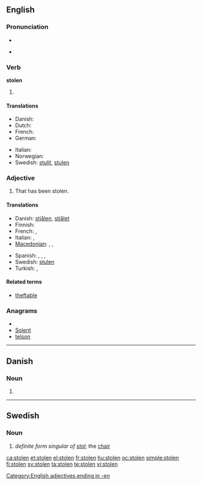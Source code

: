 {{also|stollen}}
==English==

===Pronunciation===
* {{IPA|/'stəʊlən/}}
* {{audio|en-us-stolen.ogg|Audio (US)}}
*: {{rhymes|əʊlən}}

===Verb===
'''stolen'''

# {{past participle of|[[steal]]}}

====Translations====
{{trans-top|past participle of ''to steal''}}
* Danish: {{t-|da|stjålet}}
* Dutch: {{t+|nl|gestolen}}
* French: {{t+|fr|volé}}
* German: {{t|de|gestohlen}}
{{trans-mid}}
* Italian: {{t-|it|rubato}}
* Norwegian: {{t-|no|stjålet}}
* Swedish: [[stulit]], [[stulen]]
{{trans-bottom}}

===Adjective===
{{en-adj|-}}

# That has been stolen.

====Translations====
{{trans-top|that has been stolen}}
* Danish: [[stjålen]], [[stjålet]]
* Finnish: {{t-|fi|varastettu}}
* French: {{t+|fr|volé|m}}, {{t+|fr|volée|f}}
* Italian: {{t-|it|rubato|m}}, {{t-|it|rubata|f}}
* [[Macedonian]]: {{t|mk|украден|m|tr=úkraden}},  {{t|mk|украдена|f|tr=úkradena}},  {{t|mk|украдено|n|tr=úkradeno}}
{{trans-mid}}
* Spanish: {{t-|es|robado|m}},  {{t-|es|robada|f}},  {{t-|es|robados|m|p}},  {{t-|es|robadas|f|p}}
* Swedish: [[stulen]]
* Turkish: {{t|tr|çalıntı}},  {{t|tr|çalınmış}}
{{trans-bottom}}

====Related terms====
* [[theftable]]

===Anagrams===
* {{alphagram|elnost}}
* [[Solent#English|Solent]]
* [[telson#English|telson]]

[[Category:English adjectives ending in -en]]

----

==Danish==

===Noun===
{{infl|da|noun form|g=c}}

# {{form of|singular definite|stol|lang=Danish}}

----

==Swedish==

===Noun===
{{infl|sv|noun}}

# ''definite form singular of [[stol]]'';  the [[chair]]

[[ca:stolen]]
[[et:stolen]]
[[el:stolen]]
[[fr:stolen]]
[[hu:stolen]]
[[oc:stolen]]
[[simple:stolen]]
[[fi:stolen]]
[[sv:stolen]]
[[ta:stolen]]
[[te:stolen]]
[[vi:stolen]]
